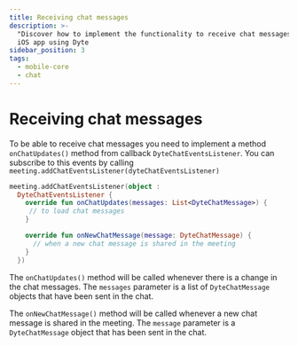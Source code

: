 ```yaml
---
title: Receiving chat messages
description: >-
  "Discover how to implement the functionality to receive chat messages in your
  iOS app using Dyte
sidebar_position: 3
tags:
  - mobile-core
  - chat
---
```


# Receiving chat messages

To be able to receive chat messages you need to implement a method
`onChatUpdates()` method from callback `DyteChatEventsListener`. You can
subscribe to this events by calling
`meeting.addChatEventsListener(dyteChatEventsListener)`

```kotlin
meeting.addChatEventsListener(object :
  DyteChatEventsListener {
    override fun onChatUpdates(messages: List<DyteChatMessage>) {
     // to load chat messages
    }

    override fun onNewChatMessage(message: DyteChatMessage) {
      // when a new chat message is shared in the meeting
    }
  })
```

The `onChatUpdates()` method will be called whenever there is a change in the chat messages. The `messages` parameter is a list of `DyteChatMessage` objects that have been sent in the chat.

The `onNewChatMessage()` method will be called whenever a new chat message is shared in the meeting. The `message` parameter is a `DyteChatMessage` object that has been sent in the chat.
